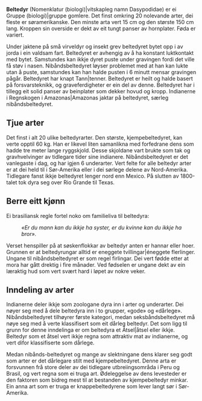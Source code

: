 '''Beltedyr''' (Nomenklatur (biologi)|vitskapleg namn Dasypodidae) er ei Gruppe (biologi)|gruppe gomlere. 
Det finst omkring 20 nolevande arter, dei fleste er søramerikanske. 
Den minste arta vert 15 cm og den største 150 cm lang. Kroppen sin overside er dekt av eit tungt panser av hornplater. Føda er variert. 

Under jaktene på små virveldyr og insekt grev beltedyret bytet opp i av jorda i ein valdsam fart. Beltedyret er avhengig av å ha konstant luktkontakt med bytet. Samstundes kan ikkje dyret puste under gravingen fordi det ville få støv i nasen. Nibåndsbeltedyret løyser problemet med at han kan lukte utan å puste, samstundes kan han halde pusten i 6 minutt mensar gravingen pågår. Beltedyret har knapt Tann|tenner. 
Beltedyret er heilt og halde basert på forsvarsteknikk, og graveferdigheter er ein del av denne. Beltedyret har i tillegg eit solid panser av beinplater som dekker hovud og kropp. Indianerne i Regnskogen i Amazonas|Amazonas jaktar på beltedyret, særleg nibåndsbeltedyret.

== Tjue arter ==
Det finst i alt 20 ulike beltedyrarter. Den største, kjempebeltedyret, kan verte opptil 60&nbsp;kg. Han er likevel liten samanlikna med forfedrane dens som hadde tre meter lange ryggskjold. Desse skjoldane vart  brukte som tak og gravhvelvinger av tidlegare tider sine indianere.
Nibåndsbeltedyret er det vanlegaste i dag, og har igjen 6 underarter.
Vert felte for alle beltedyr arter er at dei held til i Sør-Amerika eller i dei sørlege delene av Nord-Amerika. Tidlegare fanst ikkje beltedyret lenger nord enn Mexico. På slutten av 1800-talet tok dyra seg over Rio Grande til Texas.

== Berre eitt kjønn ==
Ei brasiliansk regle fortel noko om familieliva til beltedyra:
:''«Er du mann kan du ikkje ha syster, er du kvinne kan du ikkje ha bror».''
Verset henspiller på at søskenflokkar av beltedyr anten er hannar eller hoer. Grunnen er at beltedyrungar alltid er eneggete tvillingar|éneggete flerlinger. Ungane til nibåndsbeltedyret er som regel firlingar. Dei vert fødde etter at mora har gått drektig i fire månader. Ved fødselen er ungane dekt av ein læraktig hud som vert svært hard i løpet av nokre veker. 

== Inndeling av arter ==
Indianerne deler ikkje som zoologane dyra inn i arter og underarter. Dei nøyer seg med å dele beltedyra inn i to grupper, «gode» og «dårlege». 
Nibåndsbeltedyret tilhøyrer første kategori, medan seksbåndsbeltedyret må nøye seg med å verte klassifisert som eit dårleg beltedyr.
Det som ligg til grunn for denne inndelinga er om beltedyra et Åtsel|åtsel eller ikkje. Beltedyr som et åtsel vert ikkje regna som attraktiv mat av indianerne, og vert difor klassifiserte som dårlege.

Medan nibånds-beltedyret og mange av slektningane dens klarer seg godt som arter er det dårlegare stilt med kjempebeltedyret. Denne arta er forsvunnen frå store deler av dei tidlegare utbreiingsområda i Peru og Brasil, og vert regna som ei truga art. Ødeleggelse av dens levesteder er den faktoren som bidreg mest til at bestanden av kjempebeltedyr minkar.
Ein anna art som er truga er knappebeltedyrene som lever langt sør i Sør-Amerika. 


